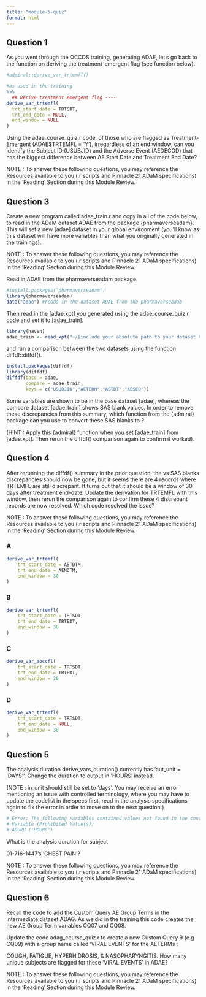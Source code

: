 ```yaml
---
title: "module-5-quiz"
format: html
---
```



## Question 1
As you went through the OCCDS training, generating ADAE, let’s go back to the function on deriving the treatment-emergent flag (see function below).

```r
#admiral::derive_var_trtemfl()

#as used in the training
%>%
  ## Derive treatment emergent flag ----
derive_var_trtemfl(
  trt_start_date = TRTSDT,
  trt_end_date = NULL,
  end_window = NULL
)

```

Using the adae_course_quiz.r code, of those who are flagged as Treatment-Emergent (ADAE$TRTEMFL = ‘Y’), irregardless of an end window, can you identify the Subject ID (USUBJID) and the Adverse Event (AEDECOD) that has the biggest difference between AE Start Date and Treatment End Date?

NOTE : To answer these following questions, you may reference the Resources available to you (.r scripts and Pinnacle 21 ADaM specifications) in the 'Reading' Section during this Module Review.

## Question 3
Create a new program called adae_train.r and copy in all of the code below, to read in the ADaM dataset ADAE from the package {pharmaverseadam}. This will set a new [adae] dataset in your global environment (you'll know as this dataset will have more variables than what you originally generated in the trainings).

NOTE : To answer these following questions, you may reference the Resources available to you (.r scripts and Pinnacle 21 ADaM specifications) in the 'Reading' Section during this Module Review.

Read in ADAE from the pharmaverseadam package.

```r
#install.packages("pharmaverseadam")
library(pharmaverseadam)
data("adae") #reads in the dataset ADAE from the pharmaverseadam
```

Then read in the [adae.xpt] you generated using the adae_course_quiz.r code and set it to [adae_train].

```r
library(haven)
adae_train <- read_xpt("~/[include your absolute path to your dataset here]/adae.xpt") 
```

and run a comparison between the two datasets using the function diffdf::diffdf().
 
```r
install.packages(diffdf)
library(diffdf)
diffdf(base = adae, 
       compare = adae_train, 
       keys = c("USUBJID","AETERM","ASTDT","AESEQ"))
```

Some variables are shown to be <NA> in the base dataset [adae], whereas the compare dataset [adae_train] shows SAS blank values. In order to remove these discrepancies from this summary, which function from the {admiral} package can you use to convert these SAS blanks to <NA>? 

(HINT : Apply this {admiral} function when you set [adae_train] from [adae.xpt]. Then rerun the diffdf() comparison again to confirm it worked).

## Question 4
After rerunning the diffdf() summary in the prior question, the <NA> vs SAS blanks discrepancies should now be gone, but it seems there are 4 records where TRTEMFL are still discrepant. It turns out that it should be a window of 30 days after treatment end-date. Update the derivation for TRTEMFL with this window, then rerun the comparison again to confirm these 4 discrepant records are now resolved. Which code resolved the issue?

NOTE : To answer these following questions, you may reference the Resources available to you (.r scripts and Pinnacle 21 ADaM specifications) in the 'Reading' Section during this Module Review.


### A
```r
derive_var_trtemfl(
    trt_start_date = ASTDTM,
    trt_end_date = AENDTM,
    end_window = 30
)
```

### B
```r
derive_var_trtemfl(
    trt_start_date = TRTSDT,
    trt_end_date = TRTEDT,
    end_window = 30
)
```


### C
```r
derive_var_aoccfl(
    trt_start_date = TRTSDT,
    trt_end_date = TRTEDT,
    end_window = 30
)
```


### D
```r
derive_var_trtemfl(
    trt_start_date = TRTSDT,
    trt_end_date = NULL,
    end_window = 30
)
```


## Question 5
The analysis duration derive_vars_duration()  currently has 'out_unit = 'DAYS''. Change the duration to output in 'HOURS' instead. 

(NOTE : in_unit should still be set to 'days'. You may receive an error mentioning an issue with controlled terminology, where you may have to update the codelist in the specs first, read in the analysis specifications again to fix the error in order to move on to the next question.)

```r
# Error: The following variables contained values not found in the control terminology
# Variable (Prohibited Value(s))
# ADURU ('HOURS')
```

What is the analysis duration for subject 

01-716-1447's 'CHEST PAIN'?

NOTE : To answer these following questions, you may reference the Resources available to you (.r scripts and Pinnacle 21 ADaM specifications) in the 'Reading' Section during this Module Review.

## Question 6
Recall the code to add the Custom Query AE Group Terms in the intermediate dataset ADAG. As we did in the training this code creates the new AE Group Term variables CQ07 and CQ08. 

Update the code adag_course_quiz.r to create a new Custom Query 9 (e.g CQ09) with a group name called 'VIRAL EVENTS' for the AETERMs : 

COUGH, FATIGUE, HYPERHIDROSIS, & NASOPHARYNGITIS. How many unique subjects are flagged for these 'VIRAL EVENTS' in ADAE? 

NOTE : To answer these following questions, you may reference the Resources available to you (.r scripts and Pinnacle 21 ADaM specifications) in the 'Reading' Section during this Module Review.

##

##

##

##

##



















